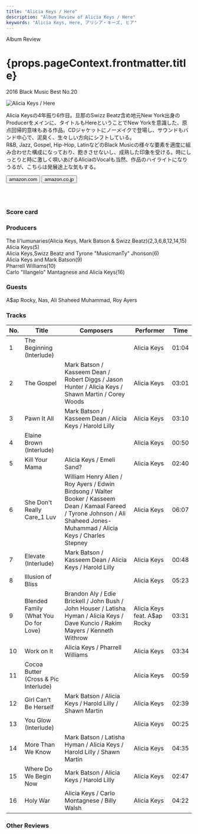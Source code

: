 ```yaml
---
title: "Alicia Keys / Here"
description: "Album Review of Alicia Keys / Here"
keywords: "Alicia Keys, Here, アリシア・キーズ, ヒア"
---
```






<p className="largeP">Album Review</p>
<h1 className="h1--no--margin">{props.pageContext.frontmatter.title}</h1>
<p className="largeP">
  <Link to="/best50/2016/">2016 Black Music Best No.20</Link>
</p>

<Row className="image-card-group">
	<Column colMd={"3"} colLg={"4"} noGutterMdLeft="">
    <ImageCard>

![Alicia Keys / Here](../../images/cd/aliciakeys6L.jpg)

</ImageCard>
	</Column>
	<Column colMd={"4"} colLg={"8"} noGutterMdLeft="">
	<p>
	  Alicia Keysの4年振り6作目。旦那のSwizz Beatz含め地元New York出身のProducerをメインに、タイトルもHereということでNew Yorkを意識した、原点回帰的意味もある作品。CDジャケットにノーメイクで登場し、サウンドもバンド中心で、泥臭く、生々しい方向にシフトしている。
    <br/>R&B, Jazz, Gospel, Hip-Hop, LatinなどのBlack Musicの様々な要素を適度に組み合わせた構成になっており、飽きさせないし、成熟した印象を受ける。時にしっとりと時に激しく唄いあげるAliciaのVocalも当然、作品のハイライトになりうるが、こちらは発展途上な気もする。
  </p>
  <div>
	  <Button className="button-right-mergin" href="https://amzn.to/2DXj8wP" kind="primary" size="small" renderIcon={ArrowUpRight24}>
      amazon.com
    </Button>
    <Button className="button-right-mergin" href="https://amzn.to/34cutUa" kind="secondary" size="small" renderIcon={ArrowUpRight24}>
      amazon.co.jp
    </Button>
	</div>
	<a href="https://geo.music.apple.com/jp/album/here-deluxe-version/1162498556?mt=1&app=music&ls=1&at=11lcug" style="display:inline-block;overflow:hidden;background:url(https://linkmaker.itunes.apple.com/ja-jp/lockup.svg?releaseDate=2016-11-04T00:00:00Z&kind=album&bubble=apple_music&style=mono-black) no-repeat;width:140px;height:45px;"></a>
  </Column>
</Row>
<Row >
  <Column colMd={"4"} colLg={"4"} noGutterMdLeft="">
    <div>
      <h3>Score card</h3>
	    <SliderJS1 value="5" />
      <SliderJS2 value="2" />
	    <SliderJS3 value="1" />
      <SliderJS4 value="9" />
    </div>
  </Column>
  <Column colMd={"4"} colLg={"8"} noGutterMdLeft="">
    <div>
      <h3>Producers</h3>
      <p>
        The Ii'lumunaries(Alicia Keys, Mark Batson & Swizz Beatz)(2,3,6,8,12,14,15)
        <br/>Alicia Keys(5)
        <br/>Alicia Keys,Swizz Beatz and Tyrone "MusicmanTy" Jhonson(6)
        <br/>Alicia Keys and Mark Batson(9)
        <br/>Pharrell Williams(10)
        <br/>Carlo "Illangelo" Mantagnese and Alicia Keys(16)
      </p>
      <h3>Guests</h3>
      <p>
        A$ap Rocky, Nas, Ali Shaheed Muhammad, Roy Ayers
      </p>
    </div>
  </Column>
</Row>

<h3>Tracks</h3>

| No. | Title                                 | Composers                                                                                                                                                                     | Performer                    | Time  |
| --- | ------------------------------------- | ----------------------------------------------------------------------------------------------------------------------------------------------------------------------------- | ---------------------------- | ----- |
| 1   | The Beginning (Interlude)             |                                                                                                                                                                               | Alicia Keys                  | 01:04 |
| 2   | The Gospel                            | Mark Batson / Kasseem Dean / Robert Diggs / Jason Hunter / Alicia Keys / Shawn Martin / Corey Woods                                                                           | Alicia Keys                  | 03:01 |
| 3   | Pawn It All                           | Mark Batson / Kasseem Dean / Alicia Keys / Harold Lilly                                                                                                                       | Alicia Keys                  | 03:10 |
| 4   | Elaine Brown (Interlude)              |                                                                                                                                                                               | Alicia Keys                  | 00:50 |
| 5   | Kill Your Mama                        | Alicia Keys / Emeli Sand?                                                                                                                                                     | Alicia Keys                  | 02:40 |
| 6   | She Don't Really Care_1 Luv           | William Henry Allen / Roy Ayers / Edwin Birdsong / Walter Booker / Kasseem Dean / Kamaal Fareed / Tyrone Johnson / Ali Shaheed Jones-Muhammad / Alicia Keys / Charles Stepney | Alicia Keys                  | 06:07 |
| 7   | Elevate (Interlude)                   | Mark Batson / Kasseem Dean / Alicia Keys / Harold Lilly                                                                                                                       | Alicia Keys                  | 00:48 |
| 8   | Illusion of Bliss                     |                                                                                                                                                                               | Alicia Keys                  | 05:23 |
| 9   | Blended Family (What You Do for Love) | Brandon Aly / Edie Brickell / John Bush / John Houser / Latisha Hyman / Alicia Keys / Dave Kuncio / Rakim Mayers / Kenneth Withrow                                            | Alicia Keys feat. A$ap Rocky | 03:31 |
| 10  | Work on It                            | Alicia Keys / Pharrell Williams                                                                                                                                               | Alicia Keys                  | 03:34 |
| 11  | Cocoa Butter (Cross & Pic Interlude)  |                                                                                                                                                                               | Alicia Keys                  | 00:59 |
| 12  | Girl Can't Be Herself                 | Mark Batson / Alicia Keys / Harold Lilly / Shawn Martin                                                                                                                       | Alicia Keys                  | 02:39 |
| 13  | You Glow (Interlude)                  |                                                                                                                                                                               | Alicia Keys                  | 00:25 |
| 14  | More Than We Know                     | Mark Batson / Latisha Hyman / Alicia Keys / Harold Lilly / Shawn Martin                                                                                                       | Alicia Keys                  | 04:35 |
| 15  | Where Do We Begin Now                 | Mark Batson / Alicia Keys / Harold Lilly                                                                                                                                      | Alicia Keys                  | 02:47 |
| 16  | Holy War                              | Alicia Keys / Carlo Montagnese / Billy Walsh                                                                                                                                  | Alicia Keys                  | 04:22 |

<h3>Other Reviews</h3>

<Row>
  <Column colMd={3} colLg={3} noGutterMdLeft>
    <Review1 />
  </Column>
</Row>

<AdvJS1/>
